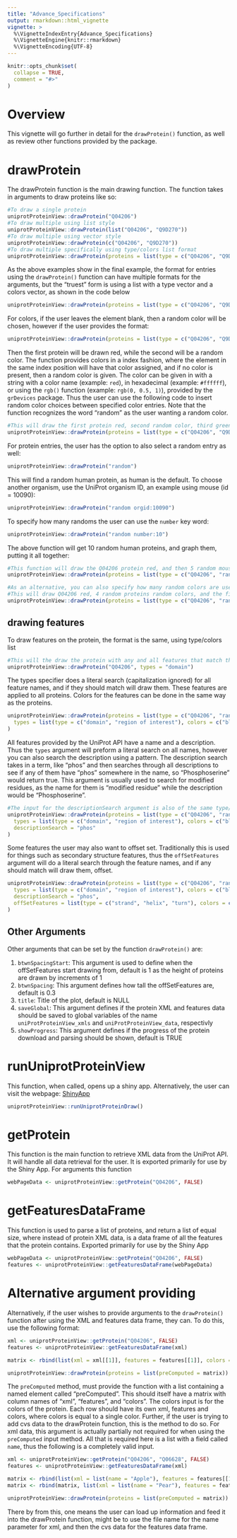 ```yaml
---
title: "Advance_Specifications"
output: rmarkdown::html_vignette
vignette: >
  %\VignetteIndexEntry{Advance_Specifications}
  %\VignetteEngine{knitr::rmarkdown}
  %\VignetteEncoding{UTF-8}
---
```


```r
knitr::opts_chunk$set(
  collapse = TRUE,
  comment = "#>"
)
```

# Overview

This vignette will go further in detail for the `drawProtein()` function, as well as review other functions provided by the package.

# drawProtein

The drawProtein function is the main drawing function. The function takes in arguments to draw proteins like so:

```r
#To draw a single protein
uniprotProteinView::drawProtein("Q04206")
#To draw multiple using list style
uniprotProteinView::drawProtein(list("Q04206", "Q9D270"))
#To draw multiple using vector style
uniprotProteinView::drawProtein(c("Q04206", "Q9D270"))
#To draw multiple specifically using type/colors list format
uniprotProteinView::drawProtein(proteins = list(type = c("Q04206", "Q9D270")))
```

As the above examples show in the final example, the format for entries using the `drawProtein()` function can have multiple formats for the arguments, but the "truest" form is using a list with a type vector and a colors vector, as shown in the code below

```r
uniprotProteinView::drawProtein(proteins = list(type = c("Q04206", "Q9D270"), colors = c("red", "green")))
```

For colors, if the user leaves the element blank, then a random color will be chosen, however if the user provides the format:

```r
uniprotProteinView::drawProtein(proteins = list(type = c("Q04206", "Q9D270"), colors = "red"))
```

Then the first protein will be drawn red, while the second will be a random color. The function provides colors in a index fashion, where the element in the same index position will have that color assigned, and if no color is present, then a random color is given. The color can be given in with a string with a color name (example: `red`), in hexadecimal (example: `#ffffff`), or using the `rgb()` function (example: `rgb(0, 0.5, 1)`), provided by the `grDevices` package. Thus the user can use the following code to insert random color choices between specified color entries. Note that the function recognizes the word "random" as the user wanting a random color.

```r
#This will draw the first protein red, second random color, third green
uniprotProteinView::drawProtein(proteins = list(type = c("Q04206", "Q9D270", "Q06628"), colors = c("red", "random", "green")))
```

For protein entries, the user has the option to also select a random entry as well:

```r
uniprotProteinView::drawProtein("random")
```

This will find a random human protein, as human is the default. To choose another organism, use the UniProt organism ID, an example using mouse (id = 10090):

```r
uniprotProteinView::drawProtein("random orgid:10090")
```

To specify how many randoms the user can use the `number` key word:

```r
uniprotProteinView::drawProtein("random number:10")
```

The above function will get 10 random human proteins, and graph them, putting it all together:

```r
#This function will draw the Q04206 protein red, and then 5 random mouse proteins, random colors
uniprotProteinView::drawProtein(proteins = list(type = c("Q04206", "random orgid:10090 number:5"), colors = "red"))

#As an alternative, you can also specify how many random colors are used as well, like so.
#This will draw Q04206 red, 4 random proteins random colors, and the final random protein green
uniprotProteinView::drawProtein(proteins = list(type = c("Q04206", "random orgid:10090 number:5"), colors = c("red", "random number:4", "green")))
```

## drawing features

To draw features on the protein, the format is the same, using type/colors list

```r
#This will the draw the protein with any and all features that match the name 'domain'
uniprotProteinView::drawProtein("Q04206", types = "domain")
```

The types specifier does a literal search (capitalization ignored) for all feature names, and if they should match will draw them. These features are applied to all proteins. Colors for the features can be done in the same way as the proteins.

```r
uniprotProteinView::drawProtein(proteins = list(type = c("Q04206", "random orgid:10090 number:5"), colors = c("red", "random number:4", "green")),
  types = list(type = c("domain", "region of interest"), colors = c("black", "pink"))
)
```

All features provided by the UniProt API have a name and a description. Thus the `types` argument will preform a literal search on all names, however you can also search the description using a pattern. The description search takes in a term, like "phos" and then searches through all descriptions to see if any of them have "phos" somewhere in the name, so "Phosphoserine" would return true. This argument is usually used to search for modified residues, as the name for them is "modified residue" while the description would be "Phosphoserine".

```r
#The input for the descriptionSearch argument is also of the same type/colors format, here we only give it a string, and thus it will have a random color applied to it
uniprotProteinView::drawProtein(proteins = list(type = c("Q04206", "random orgid:10090 number:5"), colors = c("red", "random number:4", "green")),
  types = list(type = c("domain", "region of interest"), colors = c("black", "pink")),
  descriptionSearch = "phos"
)
```

Some features the user may also want to offset set. Traditionally this is used for things such as secondary structure features, thus the `offSetFeatures` argument will do a literal search through the feature names, and if any should match will draw them, offset.

```r
uniprotProteinView::drawProtein(proteins = list(type = c("Q04206", "random orgid:10090 number:5"), colors = c("red", "random number:4", "green")),
  types = list(type = c("domain", "region of interest"), colors = c("black", "pink")),
  descriptionSearch = "phos",
  offSetFeatures = list(type = c("strand", "helix", "turn"), colors = c("green", "random", "pink"))
)
```

## Other Arguments

Other arguments that can be set by the function `drawProtein()` are:
<ol>
    <li>`btwnSpacingStart`: This argument is used to define when the offSetFeatures start drawing from, default is 1 as the height of proteins are drawn by increments of 1
    <li>`btwnSpacing`: This argument defines how tall the offSetFeatures are, default is 0.3
    <li>`title`: Title of the plot, default is NULL
    <li>`saveGlobal`: This argument defines if the protein XML and features data should be saved to global variables of the name `uniProtProteinView_xmls` and `uniProtProteinView_data`, respectivly
    <li>`showProgress`: This argument defines if the progress of the protein download and parsing should be shown, default is TRUE
</ol>

# runUniprotProteinView

This function, when called, opens up a shiny app. Alternatively, the user can visit the webpage: [ShinyApp](https://zzaassaa2.shinyapps.io/proteinView/)

```r
uniprotProteinView::runUniprotProteinDraw()
```

# getProtein

This function is the main function to retrieve XML data from the UniProt API. It will handle all data retrieval for the user. It is exported primarily for use by the Shiny App. For arguments this function

```r
webPageData <- uniprotProteinView::getProtein("Q04206", FALSE)
```

# getFeaturesDataFrame

This function is used to parse a list of proteins, and return a list of equal size, where instead of protein XML data, is a data frame of all the features that the protein contains. Exported primarily for use by the Shiny App

```r
webPageData <- uniprotProteinView::getProtein("Q04206", FALSE)
features <- uniprotProteinView::getFeaturesDataFrame(webPageData)
```

# Alternative argument providing

Alternatively, if the user wishes to provide arguments to the `drawProtein()` function after using the XML and features data frame, they can. To do this, use the following format:

```r
xml <- uniprotProteinView::getProtein("Q04206", FALSE)
features <- uniprotProteinView::getFeaturesDataFrame(xml)

matrix <- rbind(list(xml = xml[[1]], features = features[[1]], colors = "red"))

uniprotProteinView::drawProtein(proteins = list(preComputed = matrix))
```

The `preComputed` method, must provide the function with a list containing a named element called "preComputed". This should itself have a matrix with column names of "xml", "features", and "colors". The colors input is for the colors of the protein. Each row should have its own xml, features and colors, where colors is equal to a single color. Further, if the user is trying to add cvs data to the drawProtein function, this is the method to do so. For xml data, this argument is actually partially not required for when using the `preComputed` input method. All that is required here is a list with a field called `name`, thus the following is a completely valid input.

```r
xml <- uniprotProteinView::getProtein("Q04206", "Q06628", FALSE)
features <- uniprotProteinView::getFeaturesDataFrame(xml)

matrix <- rbind(list(xml = list(name = "Apple"), features = features[[1]], colors = "red"))
matrix <- rbind(matrix, list(xml = list(name = "Pear"), features = features[[1]], colors = "green"))

uniprotProteinView::drawProtein(proteins = list(preComputed = matrix))
```

There by from this, one means the user can load up information and feed it into the drawProtein function, might be to use the file name for the name parameter for xml, and then the cvs data for the features data frame.

